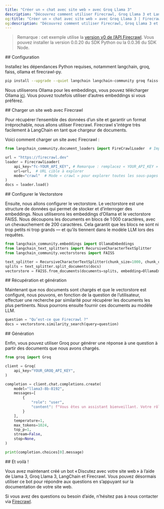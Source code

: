 ```yaml
---
title: "Créer un « chat avec site web » avec Groq Llama 3"
description: "Découvrez comment utiliser Firecrawl, Groq Llama 3 et LangChain pour créer un bot de « chat avec votre site web »."
og:title: "Créer un « chat avec site web » avec Groq Llama 3 | Firecrawl"
og:description: "Découvrez comment utiliser Firecrawl, Groq Llama 3 et LangChain pour créer un bot de « chat avec votre site web »."
---
```


> Remarque : cet exemple utilise la [version v0 de l’API Firecrawl](/fr/v0/introduction). Vous pouvez installer la version 0.0.20 du SDK Python ou la 0.0.36 du SDK Node.

<div id="setup">
  ## Configuration
</div>

Installez les dépendances Python requises, notamment langchain, groq, faiss, ollama et firecrawl-py.

```bash
pip install --upgrade --quiet langchain langchain-community groq faiss-cpu ollama firecrawl-py
```

Nous utiliserons Ollama pour les embeddings, vous pouvez télécharger Ollama [ici](https://ollama.com/). Vous pouvez toutefois utiliser d’autres embeddings si vous préférez.

<div id="load-website-with-firecrawl">
  ## Charger un site web avec Firecrawl
</div>

Pour récupérer l’ensemble des données d’un site et garantir un format irréprochable, nous allons utiliser Firecrawl. Firecrawl s’intègre très facilement à LangChain en tant que chargeur de documents.

Voici comment charger un site avec Firecrawl :

```python
from langchain_community.document_loaders import FireCrawlLoader  # Import de FireCrawlLoader

url = "https://firecrawl.dev"
loader = FirecrawlLoader(
    api_key="fc-YOUR_API_KEY", # Remarque : remplacez « YOUR_API_KEY » par votre clé API FireCrawl
    url=url,  # URL cible à explorer
    mode="crawl"  # Mode « crawl » pour explorer toutes les sous-pages accessibles
)
docs = loader.load()
```

<div id="setup-the-vectorstore">
  ## Configurer le Vectorstore
</div>

Ensuite, nous allons configurer le vectorstore. Le vectorstore est une structure de données qui permet de stocker et d’interroger des embeddings. Nous utiliserons les embeddings d’Ollama et le vectorstore FAISS.
Nous découpons les documents en blocs de 1 000 caractères, avec un chevauchement de 200 caractères. Cela garantit que les blocs ne sont ni trop petits ni trop grands — et qu’ils tiennent dans le modèle LLM lors des requêtes.

```python
from langchain_community.embeddings import OllamaEmbeddings
from langchain_text_splitters import RecursiveCharacterTextSplitter
from langchain_community.vectorstores import FAISS

text_splitter = RecursiveCharacterTextSplitter(chunk_size=1000, chunk_overlap=200)
splits = text_splitter.split_documents(docs)
vectorstore = FAISS.from_documents(documents=splits, embedding=OllamaEmbeddings())
```

<div id="retrieval-and-generation">
  ## Récupération et génération
</div>

Maintenant que nos documents sont chargés et que le vectorstore est configuré, nous pouvons, en fonction de la question de l’utilisateur, effectuer une recherche par similarité pour récupérer les documents les plus pertinents. Nous pourrons ensuite fournir ces documents au modèle LLM.

```python
question = "Qu’est-ce que Firecrawl ?"
docs = vectorstore.similarity_search(query=question)
```

<div id="generation">
  ## Génération
</div>

Enfin, vous pouvez utiliser Groq pour générer une réponse à une question à partir des documents que nous avons chargés.

```python
from groq import Groq

client = Groq(
    api_key="YOUR_GROQ_API_KEY",
)

completion = client.chat.completions.create(
    model="llama3-8b-8192",
    messages=[
        {
            "role": "user",
            "content": f"Vous êtes un assistant bienveillant. Votre rôle est de répondre à la question de l’utilisateur à partir de la documentation ci-dessous :\nDocs :\n\n{docs}\n\nQuestion : {question}"
        }
    ],
    temperature=1,
    max_tokens=1024,
    top_p=1,
    stream=False,
    stop=None,
)

print(completion.choices[0].message)
```

<div id="and-voila">
  ## Et voilà !
</div>

Vous avez maintenant créé un bot « Discutez avec votre site web » à l’aide de Llama 3, Groq Llama 3, LangChain et Firecrawl. Vous pouvez désormais utiliser ce bot pour répondre aux questions en s’appuyant sur la documentation de votre site web.

Si vous avez des questions ou besoin d’aide, n’hésitez pas à nous contacter via [Firecrawl](https://firecrawl.dev).